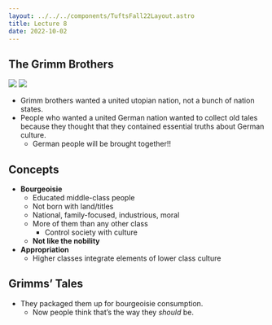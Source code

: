 ```yaml
---
layout: ../../../components/TuftsFall22Layout.astro
title: Lecture 8
date: 2022-10-02
---
```


## The Grimm Brothers

![](https://neptune.ooo/cleanshot/vy1ZqN)
![](https://neptune.ooo/cleanshot/4Wnswr)

- Grimm brothers wanted a united utopian nation, not a bunch of nation states. 
- People who wanted a united German nation wanted to collect old tales because they thought that they contained essential truths about German culture. 
	- German people will be brought together!!


## Concepts

- **Bourgeoisie**
	- Educated middle-class people
	- Not born with land/titles
	- National, family-focused, industrious, moral
	- More of them than any other class
		- Control society with culture
	- **Not like the nobility**
- **Appropriation**
	- Higher classes integrate elements of lower class culture


## Grimms’ Tales

- They packaged them up for bourgeoisie consumption. 
	- Now people think that’s the way they *should* be. 